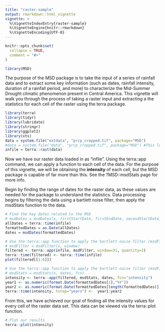 ```yaml
---
title: "raster-sample"
output: rmarkdown::html_vignette
vignette: >
  %\VignetteIndexEntry{raster-sample}
  %\VignetteEngine{knitr::rmarkdown}
  %\VignetteEncoding{UTF-8}
---
```


```r
knitr::opts_chunk$set(
  collapse = TRUE,
  comment = "#>"
)
```

```r
library(MSD)
```

The purpose of the MSD package is to take the input of a series of rainfall data and to extract some key information (such as dates, rainfall intensity, duration of a rainfall period, and more) to characterize the Mid-Summer Drought climatic phenomenon present in Central America. This vignette will walk you through the process of taking a raster input and extracting a the statistics for each cell of the raster using the terra package.

```r
library(terra)
library(tidyr)
library(lubridate)
library(stringr)
library(ggplot2)
library(xts)
data = system.file("extdata", "prcp_cropped.tif", package="MSD")
#data = system.file("data", "prcp_cropped.tif", package="MSD") #This loads the data included in the package, but you would attach your own
infile = terra::rast(data)
```

Now we have our raster data loaded in as "infile". Using the terra::app command, we can apply a function to each cell of the data. For the purpose of this vignette, we will be obtaining the **intensity** of each cell, but the MSD package is capable of far more than this. See the ?MSD::msdStats page for more info.

Begin by finding the range of dates for the raster data, as these values are needed for the package to understand the statistics. Data processing begins by filtering the data using a bartlett noise filter, then apply the msdStats function to the data.

```r
# Find the key dates related to the MSD
# msdDates = msdDates(x, firstStartDate, firstEndDate, secondStartDate, secondEndDate)
allDates = terra::time(infile)
formattedDates = as.Date(allDates)
dates = msdDates(formattedDates)

# Use the terra::app function to apply the bartlett noise filter (msdFilter) to the raster
# msdFilter = msdFilter(x, window)
filtered <- terra::app(infile, msdFilter, window=31, quantity=2)
terra::time(filtered) <- terra::time(infile)
plot(filtered[[1:6]])
```

```r
# Use the terra::app function to apply the bartlett noise filter (msdFilter) to the raster
# msdStats = msdStats(x, dates, fcn)
intensity <- terra::app(filtered, msdStats, dates, fcn="intensity")
year1 <- as.numeric(format.Date(formattedDates[1],"%Y"))
year2 <- as.numeric(format.Date(formattedDates[length(formattedDates)],"%Y"))
terra::time(intensity, tstep="years") <-  year1:year2
```

From this, we have achieved our goal of finding all the intensity values for every cell of the raster data set. This data can be viewed via the terra::plot function.

```r
# Plot our results
terra::plot(intensity)
```

